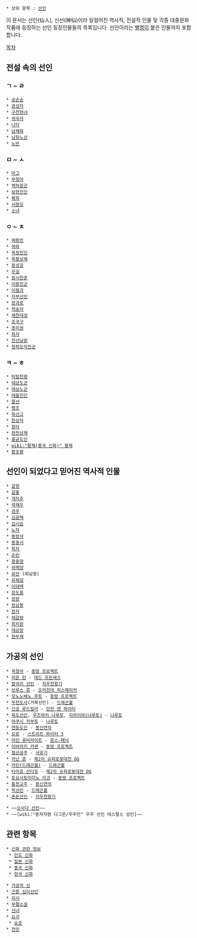 * 상위 항목 : [[선인]]

이 문서는 선인(仙人), 신선(神仙)이라 일컬어진 역사적, 전설적 인물 및 각종 대중문화 작품에 등장하는 선인 등장인물들의 목록입니다. 선인이라는 [[별명]]이 붙은 인물까지 포함합니다.

[[목차]]
== 전설 속의 선인 ==
=== ㄱ ~ ㄹ ===
 * [[공손승]]
 * [[광성자]]
 * [[구천현녀]]
 * [[귀곡자]]
 * [[나타]]
 * [[남채화]]
 * [[남화노선]]
 * [[노반]]

=== ㅁ ~ ㅅ ===
 * [[마고]]
 * [[무청아]]
 * [[벽하원군]]
 * [[보현진인]]
 * [[복희]]
 * [[서왕모]]
 * [[소녀]]

=== ㅇ ~ ㅊ ===
 * [[여동빈]]
 * [[여와]]
 * [[옥정진인]]
 * [[옥황상제]]
 * [[용성공]]
 * [[우길]]
 * [[원시천존]]
 * [[이랑진군]]
 * [[이철괴]]
 * [[자부선인]]
 * [[장과로]]
 * [[적송자]]
 * [[제천대성]]
 * [[조국구]]
 * [[종리권]]
 * [[좌자]]
 * [[천선낭랑]]
 * [[청허도덕진군]]

=== ㅋ ~ ㅎ ===
 * [[탁탑천왕]]
 * [[태상도군]]
 * [[태상노군]]
 * [[태을진인]]
 * [[팔선]]
 * [[팽조]]
 * [[하선고]]
 * [[한상자]]
 * [[항아]]
 * [[현천상제]]
 * [[홍균도인]]
 * [[wiki:"황제(중국 신화)" 황제]]
 * [[황초평]]

== 선인이 되었다고 믿어진 역사적 인물 ==
 * [[갈현]]
 * [[갈홍]]
 * [[개자추]]
 * [[곽재우]]
 * [[관우]]
 * [[김광택]]
 * [[김시습]]
 * [[노자]]
 * [[동방삭]]
 * [[동중서]]
 * [[묵자]]
 * [[손빈]]
 * [[왕중양]]
 * [[위백양]]
 * [[유안]] (회남왕)
 * [[유해섬]]
 * [[이태백]]
 * [[장도릉]]
 * [[장량]]
 * [[장삼봉]]
 * [[장자]]
 * [[제갈량]]
 * [[최치원]]
 * [[태공망]]
 * [[한무제]]

== 가공의 선인 ==
 * [[곽청아]] - [[동방 프로젝트]]
 * [[리온 린]] - [[데드 프린세스]]
 * [[발귀리 선인]] - [[치우천왕기]]
 * [[브루스 류]] - [[오라전대 피스메이커]]
 * [[모노노베노 후토]] - [[동방 프로젝트]]
 * [[무천도사]](거북선인) - [[드래곤볼]]
 * [[신궁 루드밀라]] - [[던전 앤 파이터]]
 * [[육도선인]], [[우즈마키 나루토]], [[지라이야(나루토)]] - [[나루토]]
 * [[야쿠시 카부토]] - [[나루토]]
 * [[연등도인]] - [[봉신연의]]
 * [[오로]] - [[스트리트 파이터 3]]
 * [[아인 루비라이트]] - [[몬스☆패닉]]
 * [[이바라키 카센]] - [[동방 프로젝트]]
 * [[철선공주]] - [[서유기]]
 * [[카난 준]] - [[제2차 슈퍼로봇대전 OG]]
 * [[카린(드래곤볼)]] - [[드래곤볼]]
 * [[타이호 산다유]] - [[제2차 슈퍼로봇대전 OG]]
 * [[토요사토미미노 미코]] - [[동방 프로젝트]]
 * [[통천교주]] - [[봉신연의]]
 * [[학선인]] - [[드래곤볼]]
 * [[혼돈선인]] - [[치우천왕기]]

 * ~~[[오사다 선인]]~~
 * ~~[wiki:"용자지령 다그온/우주인" 우주 선인 데스펄스 성인]~~

== 관련 항목 ==
 * [[신화 관련 정보]]
  * [[인도 신화]]
  * [[일본 신화]]
  * [[중국 신화]]
  * [[한국 신화]]

 * [[가공의 신]]
 * [[곤륜 십이선인]]
 * [[리시]]
 * [[무협소설]]
 * [[선녀]]
 * [[요괴]]
  * [[요호]]
 * [[천인]]
